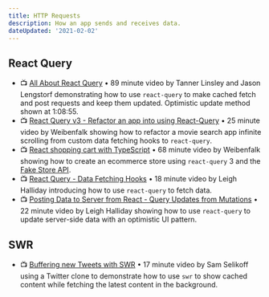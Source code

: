 ```yaml
---
title: HTTP Requests
description: How an app sends and receives data.
dateUpdated: '2021-02-02'
---
```


## React Query

- 📺 [All About React Query](https://m.youtube.com/watch?v=DocXo3gqGdI) • 89 minute video by Tanner Linsley and Jason Lengstorf demonstrating how to use `react-query` to make cached fetch and post requests and keep them updated. Optimistic update method shown at 1:08:55.
- 📺 [React Query v3 - Refactor an app into using React-Query](https://m.youtube.com/watch?v=ZE0xeClKosA) • 25 minute video by Weibenfalk showing how to refactor a movie search app infinite scrolling from custom data fetching hooks to `react-query`.
- 📺 [React shopping cart with TypeScript](https://m.youtube.com/watch?v=7NqeSf1c-bw) • 68 minute video by Weibenfalk showing how to create an ecommerce store using `react-query` 3 and the [Fake Store API](https://fakestoreapi.com/).
- 📺 [React Query - Data Fetching Hooks](https://m.youtube.com/watch?v=OorL3E7oCjA) • 18 minute video by Leigh Halliday introducing how to use `react-query` to fetch data.
- 📺 [Posting Data to Server from React - Query Updates from Mutations](https://m.youtube.com/watch?v=vzLmQn19kS4) • 22 minute video by Leigh Halliday showing how to use `react-query` to update server-side data with an optimistic UI pattern.

## SWR
    
- 📺 [Buffering new Tweets with SWR](https://m.youtube.com/watch?v=b1uZ4FYHaM8) • 17 minute video by Sam Selikoff using a Twitter clone to demonstrate how to use `swr` to show cached content while fetching the latest content in the background.

    